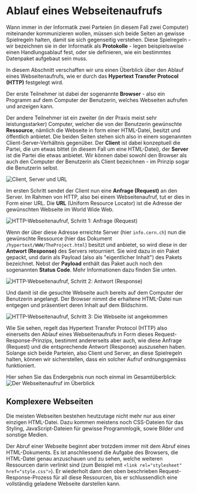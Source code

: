 # Ablauf eines Webseitenaufrufs
Wann immer in der Informatik zwei Parteien (in diesem Fall zwei Computer) miteinander kommunizieren wollen, müssen sich
beide Seiten an gewisse Spielregeln halten, damit sie sich gegenseitig verstehen. Diese Spielregeln - wir bezeichnen sie
in der Informatik als **Protokolle** - legen beispielsweise einen Handlungsablauf fest, oder sie definieren, wie ein
bestimmtes Datenpaket aufgebaut sein muss.

In diesem Abschnitt verschaffen wir uns einen Überblick über den Ablauf eines Webseitenaufrufs, wie er durch das
**Hypertext Transfer Protocol (HTTP)** festgelegt wird.

Der erste Teilnehmer ist dabei der sogenannte **Browser** - also ein Programm auf dem Computer der Benutzerin, welches
Webseiten aufrufen und anzeigen kann.

Der andere Teilnehmer ist ein zweiter (in der Praxis meist sehr leistungsstarker) Computer, welcher die von der
Benutzerin gewünschte **Ressource**, nämlich die Webseite in form einer HTML-Datei, besitzt und öffentlich anbietet. Die
beiden Seiten stehen sich also in einem sogenannten Client-Server-Verhältnis gegenüber. Der **Client** ist dabei
konzeptuell die Partei, die um etwas bittet (in diesem Fall um eine HTML-Datei), der **Server** ist die Partei die etwas
anbietet. Wir können dabei sowohl den Browser als auch den Computer der Benutzerin als Client bezeichnen - im Prinzip
sogar die Benutzerin selbst.

![Client, Server und URL](img/client-server.png)

Im ersten Schritt sendet der Client nun eine **Anfrage (Request)** an den Server. Im Rahmen von HTTP, also bei einem
Webseitenaufruf, tut er dies in Form einer URL. Die **URL** (Uniform Resource Locator) ist die Adresse der gewünschten
Webseite im World Wide Web.

![HTTP-Webseitenaufruf, Schritt 1: Anfrage (Request)](img/http-request.png)

Wenn der über diese Adresse erreichte Server (hier `info.cern.ch`) nun die gewünschte Ressource (hier das Dokument
`/hypertext/WWW/TheProject.html`) besitzt und anbietet, so wird diese in der **Antwort (Response)** des Servers
retourniert. Sie wird dazu in ein Paket gepackt, und darin als Payload (also als "eigentlicher Inhalt") des Pakets
bezeichnet. Nebst der **Payload** enthält das Paket auch noch den sogenannten **Status Code**. Mehr Informationen dazu
finden Sie unten.

![HTTP-Webseitenaufruf, Schritt 2: Antwort (Response)](img/http-response.png)

Und damit ist die gesuchte Webseite auch bereits auf dem Computer der Benutzerin angelangt. Der Browser nimmt die
erhaltene HTML-Datei nun entgegen und präsentiert deren Inhalt auf dem Bildschirm.

![HTTP-Webseitenaufruf, Schritt 3: Die Webseite ist angekommen](img/http-website-loaded.png)

Wie Sie sehen, regelt das Hypertext Transfer Protocol (HTTP) also einerseits den Ablauf eines Webseitenaufrufs in Form
dieses Request-Response-Prinzips, bestimmt andererseits aber auch, wie diese Anfrage (Request) und die entsprechende
Antwort (Response) auszusehen haben. Solange sich beide Parteien, also Client und Server, an diese Spielregeln halten,
können wir sicherstellen, dass ein solcher Aufruf ordnungsgemäss funktioniert.

Hier sehen Sie das Endergebnis nun noch einmal im Gesamtüberblick:
![Der Webseitenaufruf im Überblick](img/http-overview.png)

## Komplexere Webseiten
Die meisten Webseiten bestehen heutzutage nicht mehr nur aus einer einzigen HTML-Datei. Dazu kommen meistens noch
CSS-Dateien für das Styling, JavaScript-Dateien für gewisse Programmlogik, sowie Bilder und sonstige Medien.

Der Abruf einer Webseite beginnt aber trotzdem immer mit dem Abruf eines HTML-Dokuments. Es ist anschliessend die
Aufgabe des Browsers, die HTML-Datei genau anzuschauen und zu sehen, welche weiteren Ressourcen darin verlinkt sind
(zum Beispiel mit `<link rel="stylesheet" href="style.css">`). Er wiederholt dann den oben beschrieben
Request-Response-Prozess für all diese Ressourcen, bis er schlussendlich eine vollständig geladene Webseite darstellen
kann.
